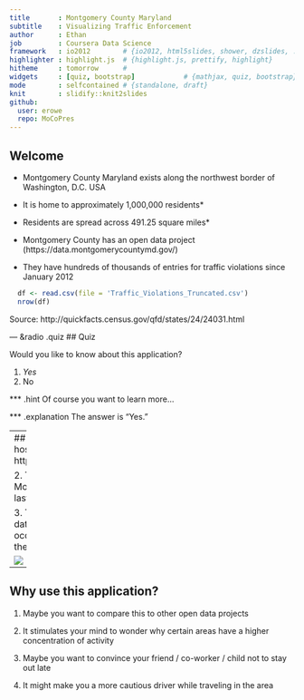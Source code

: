 ```yaml
---
title       : Montgomery County Maryland
subtitle    : Visualizing Traffic Enforcement
author      : Ethan 
job         : Coursera Data Science
framework   : io2012        # {io2012, html5slides, shower, dzslides, ...}
highlighter : highlight.js  # {highlight.js, prettify, highlight}
hitheme     : tomorrow      # 
widgets     : [quiz, bootstrap]            # {mathjax, quiz, bootstrap}
mode        : selfcontained # {standalone, draft}
knit        : slidify::knit2slides
github:
  user: erowe
  repo: MoCoPres
--- 
```

## Welcome 

- Montgomery County Maryland exists along the northwest border of Washington, D.C. USA

- It is home to approximately 1,000,000 residents*

- Residents are spread across 491.25 square miles*

- Montgomery County has an open data project (https://data.montgomerycountymd.gov/)

- They have hundreds of thousands of entries for traffic violations since January 2012

```r
  df <- read.csv(file = 'Traffic_Violations_Truncated.csv')
  nrow(df)
```

Source: http://quickfacts.census.gov/qfd/states/24/24031.html</p>

--- &radio .quiz
## Quiz

Would you like to know about this application?

1. _Yes_
2. No

*** .hint 
Of course you want to learn more...

*** .explanation 
The answer is "Yes."

---
## The application
1. The application is hosted at: https://erowe.shinyapps.io/MoCoTraffiicPlotter

2. This application displays traffic stops in the Montgomery County Maryland area over the last two years

3. The user has the ability to truncate the dataset to display where traffic stops occurred during fixed hours of the day and if they were alcohol related

<img src = "app.png">


---
## Why use this application?
1. Maybe you want to compare this to other open data projects

2. It stimulates your mind to wonder why certain areas have a higher concentration of activity

3. Maybe you want to convince your friend / co-worker / child not to stay out late

4. It might make you a more cautious driver while traveling in the area
